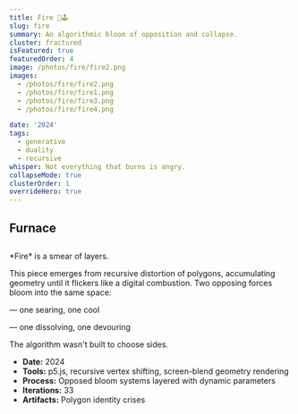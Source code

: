 ```yaml
---
title: Fire 🎨🕹️
slug: fire
summary: An algorithmic bloom of opposition and collapse.
cluster: fractured
isFeatured: true
featuredOrder: 4
image: /photos/fire/fire2.png
images: 
  - /photos/fire/fire2.png
  - /photos/fire/fire1.png
  - /photos/fire/fire3.png
  - /photos/fire/fire4.png

date: '2024'
tags:
  - generative
  - duality
  - recursive
whisper: Not everything that burns is angry.
collapseMode: true
clusterOrder: 1
overrideHero: true
---
```



<HeroCarouselBlock
/>

<SectionNav />

<h2 id="control-panel"></h2>
<div className="not-prose mt-10">
  <h2 className="text-3xl font-bold text-center mb-0">Furnace</h2>
  <div className="flex flex-col md:flex-row gap-2 justify-center">
    <div className="w-full max-w-[240px]">
      <FirePlayground title="Rust Veil" preset={rustVeilPreset} />
    </div>
    <div className="w-full max-w-[240px]">
      <FirePlayground title="Glacial Strike" preset={glacialStrikePreset} />
    </div>
  </div>
</div>


<h2 id="gallery"></h2>
<MediaSection title="Combustion Studies" centered>
  <div className="grid grid-cols-1 sm:grid-cols-2 lg:grid-cols-2 gap-4">
    <ZoomImage src="/photos/fire/fire1.png" alt="Fire, Part 1" />
    <ZoomImage src="/photos/fire/fire2.png" alt="Fire, Part 2" />
    <ZoomImage src="/photos/fire/fire3.png" alt="Fire, Part 3" />
    <ZoomImage src="/photos/fire/fire4.png" alt="Fire, Part 4" />
  </div>
</MediaSection>

<ProjectOverview header={null}>
*Fire* is a smear of layers.  

This piece emerges from recursive distortion of polygons, accumulating geometry until it flickers like a digital combustion. Two opposing forces bloom into the same space:  

— one searing, one cool

— one dissolving, one devouring

</ProjectOverview>

<FieldNote>
The algorithm wasn't built to choose sides.
</FieldNote>

<CollapseMetadata>
  <ul>
    <li><strong>Date:</strong> 2024</li>
    <li><strong>Tools:</strong> p5.js, recursive vertex shifting, screen-blend geometry rendering</li>
    <li><strong>Process:</strong> Opposed bloom systems layered with dynamic parameters</li>
    <li><strong>Iterations:</strong> 33</li>
    <li><strong>Artifacts:</strong> Polygon identity crises</li>
  </ul>
</CollapseMetadata>

<CallToAction email="aaron.demby.jones@gmail.com" />
